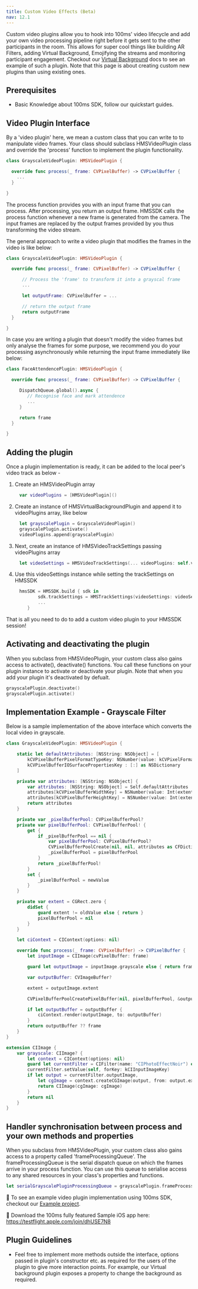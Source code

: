 ```yaml
---
title: Custom Video Effects (Beta)
nav: 12.1
---
```


Custom video plugins allow you to hook into 100ms' video lifecycle and add your own video processing
pipeline right before it gets sent to the other participants in the room. This allows for super cool things like
building AR Filters, adding Virtual Background, Emojifying the streams and monitoring participant engagement.
Checkout our [Virtual Background](/ios/v2/how--to-guides/extend-capabilities/plugins/virtual-background) docs to see an example of such a plugin.
Note that this page is about creating custom new plugins than using existing ones.

## Prerequisites

-   Basic Knowledge about 100ms SDK, follow our quickstart guides.

## Video Plugin Interface

By a 'video plugin' here, we mean a custom class that you can write to to manipulate video frames. Your class should subclass HMSVideoPlugin class and override the 'process' function to implement the plugin functionality.

```swift
class GrayscaleVideoPlugin: HMSVideoPlugin {

  override func process(_ frame: CVPixelBuffer) -> CVPixelBuffer {
    ...
  }

}
```

The process function provides you with an input frame that you can process. After processing, you return an output frame.
HMSSDK calls the process function whenever a new frame is generated from the camera. The input frames are replaced by the output frames provided by you thus transforming the video stream.

The general approach to write a video plugin that modifies the frames in the video is like below:

```swift
class GrayscaleVideoPlugin: HMSVideoPlugin {

  override func process(_ frame: CVPixelBuffer) -> CVPixelBuffer {

      // Process the 'frame' to transform it into a grayscal frame
      ...

      let outputFrame: CVPixelBuffer = ...

      // return the output frame
      return outputFrame
  }

}
```

In case you are writing a plugin that doesn't modify the video frames but only analyse the frames for some purpose, we recommend you do your processing asynchronously while returning the input frame immediately like below:

```swift
class FaceAttendencePlugin: HMSVideoPlugin {

  override func process(_ frame: CVPixelBuffer) -> CVPixelBuffer {

     DispatchQueue.global().async {
        // Recognise face and mark attendence
        ...
     }

     return frame
  }

}
```

## Adding the plugin

Once a plugin implementation is ready, it can be added to the local peer's video track as below -

1. Create an HMSVideoPlugin array

```swift
     var videoPlugins = [HMSVideoPlugin]()
```

2. Create an instance of HMSVirtualBackgroundPlugin and append it to videoPlugins array, like below

```swift
     let grayscalePlugin = GrayscaleVideoPlugin()
     grayscalePlugin.activate()
     videoPlugins.append(grayscalePlugin)
```

3. Next, create an instance of HMSVideoTrackSettings passing videoPlugins array

```swift
     let videoSettings = HMSVideoTrackSettings(... videoPlugins: self.videoPlugins)
```

4. Use this videoSettings instance while setting the trackSettings on HMSSDK

```swift
     hmsSDK = HMSSDK.build { sdk in
            sdk.trackSettings = HMSTrackSettings(videoSettings: videoSettings, audioSettings: ...)
            ...
        }
```

That is all you need to do to add a custom video plugin to your HMSSDK session!

## Activating and deactivating the plugin

When you subclass from HMSVideoPlugin, your custom class also gains access to activate(), deactivate() functions. You call these functions on your plugin instance to activate or deactivate your plugin. Note that when you add your plugin it's deactivated by defualt.

```swift
grayscalePlugin.deactivate()
grayscalePlugin.activate()
```

## Implementation Example - Grayscale Filter

Below is a sample implementation of the above interface which converts the local video in grayscale.

```swift
class GrayscaleVideoPlugin: HMSVideoPlugin {

    static let defaultAttributes: [NSString: NSObject] = [
        kCVPixelBufferPixelFormatTypeKey: NSNumber(value: kCVPixelFormatType_420YpCbCr8BiPlanarVideoRange),
        kCVPixelBufferIOSurfacePropertiesKey : [:] as NSDictionary
    ]

    private var attributes: [NSString: NSObject] {
        var attributes: [NSString: NSObject] = Self.defaultAttributes
        attributes[kCVPixelBufferWidthKey] = NSNumber(value: Int(extent.width))
        attributes[kCVPixelBufferHeightKey] = NSNumber(value: Int(extent.height))
        return attributes
    }

    private var _pixelBufferPool: CVPixelBufferPool?
    private var pixelBufferPool: CVPixelBufferPool! {
        get {
            if _pixelBufferPool == nil {
                var pixelBufferPool: CVPixelBufferPool?
                CVPixelBufferPoolCreate(nil, nil, attributes as CFDictionary?, &pixelBufferPool)
                _pixelBufferPool = pixelBufferPool
            }
            return _pixelBufferPool!
        }
        set {
            _pixelBufferPool = newValue
        }
    }

    private var extent = CGRect.zero {
        didSet {
            guard extent != oldValue else { return }
            pixelBufferPool = nil
        }
    }

    let ciContext = CIContext(options: nil)

    override func process(_ frame: CVPixelBuffer) -> CVPixelBuffer {
        let inputImage = CIImage(cvPixelBuffer: frame)

        guard let outputImage = inputImage.grayscale else { return frame }

        var outputBuffer: CVImageBuffer?

        extent = outputImage.extent

        CVPixelBufferPoolCreatePixelBuffer(nil, pixelBufferPool, &outputBuffer)

        if let outputBuffer = outputBuffer {
            ciContext.render(outputImage, to: outputBuffer)
        }
        return outputBuffer ?? frame
    }
}

extension CIImage {
    var grayscale: CIImage? {
        let context = CIContext(options: nil)
        guard let currentFilter = CIFilter(name: "CIPhotoEffectNoir") else { return nil }
        currentFilter.setValue(self, forKey: kCIInputImageKey)
        if let output = currentFilter.outputImage,
            let cgImage = context.createCGImage(output, from: output.extent) {
            return CIImage(cgImage: cgImage)
        }
        return nil
    }
}
```

## Handler synchronisation between process and your own methods and properties

When you subclass from HMSVideoPlugin, your custom class also gains access to a property called 'frameProcessingQueue'. The frameProcessingQueue is the serial dispatch queue on which the frames arrive in your process function.
You can use this queue to serialise access to any shared resources in your class's properties and functions.

```swift
let serialGrayscalePluginProcessingQueue = grayscalePlugin.frameProcessingQueue
```

👀 To see an example video plugin implementation using 100ms SDK, checkout our [Example project](https://github.com/100mslive/100ms-ios-sdk/tree/main/Example).

📲 Download the 100ms fully featured Sample iOS app here: https://testflight.apple.com/join/dhUSE7N8

## Plugin Guidelines

-   Feel free to implement more methods outside the interface, options passed in plugin's constructor etc. as required for
    the users of the plugin to give more interaction points. For example, our Virtual background plugin exposes a property to change
    the background as required.
